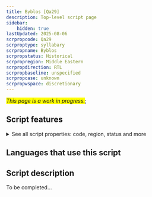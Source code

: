```yaml
---
title: Byblos [Qa29]
description: Top-level script page
sidebar:
    hidden: true
lastUpdated: 2025-08-06
scrpropcode: Qa29
scrproptype: syllabary
scrpropname: Byblos
scrpropstatus: Historical
scrpropregion: Middle Eastern
scrpropdirection: RTL
scrpropbaseline: unspecified
scrpropcase: unknown
scrpropwspace: discretionary
---
```


<span style='background-color:yellow'>_This page is a work in progress._</span>;


## Script features

<details>
<summary> See all script properties: code, region, status and more</summary>
<ScriptInfo />
</details>

## Languages that use this script

<WsList script='Qa29' wsMax='5' />

## Script description

To be completed...

